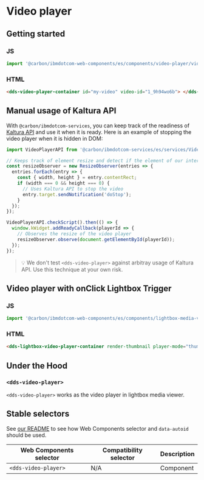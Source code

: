 
# Video player

## Getting started

### JS

```javascript
import '@carbon/ibmdotcom-web-components/es/components/video-player/video-player-container.js';
```

### HTML

```html
<dds-video-player-container id="my-video" video-id="1_9h94wo6b"> </dds-video-player-container>
```

## Manual usage of Kaltura API

With `@carbon/ibmdotcom-services`, you can keep track of the readiness of [Kaltura API](http://player.kaltura.com/docs/api) and use it when it is ready. Here is an example of stopping the video player when it is hidden in DOM:

```javascript
import VideoPlayerAPI from '@carbon/ibmdotcom-services/es/services/VideoPlayer/VideoPlayer.js';

// Keeps track of element resize and detect if the element of our interest is hidden
const resizeObserver = new ResizeObserver(entries => {
  entries.forEach(entry => {
    const { width, height } = entry.contentRect;
    if (width === 0 && height === 0) {
      // Uses Kaltura API to stop the video
      entry.target.sendNotification('doStop');
    }
  });
});

VideoPlayerAPI.checkScript().then(() => {
  window.kWidget.addReadyCallback(playerId => {
    // Observes the resize of the video player
    resizeObserver.observe(document.getElementById(playerId));
  });
});
```

> 💡 We don't test `<dds-video-player>` against arbitray usage of Kaltura API. Use this technique at your own risk.

## Video player with onClick Lightbox Trigger

### JS

```javascript
import '@carbon/ibmdotcom-web-components/es/components/lightbox-media-viewer/lightbox-video-player-container.js';
```

### HTML

```html
<dds-lightbox-video-player-container render-thumbnail player-mode="thumbnail" id="my-video" video-id="1_9h94wo6b"> </dds-lightbox-video-player-container>
```

## Under the Hood

### `<dds-video-player>`

`<dds-video-player>` works as the video player in lightbox media viewer.

<Props of="dds-video-player" />

## Stable selectors

See [our README](https://github.com/carbon-design-system/carbon-for-ibm-dotcom/tree/master/packages/web-components#stable-selectors-for-analytics-and-integratione2e-testing-in-web-components) to see how Web Components selector and `data-autoid` should be used.

| Web Components selector | Compatibility selector | Description |
| ----------------------- | ---------------------- | ----------- |
| `<dds-video-player>`    | N/A                    | Component   |

<Description markdown={contributing} />
